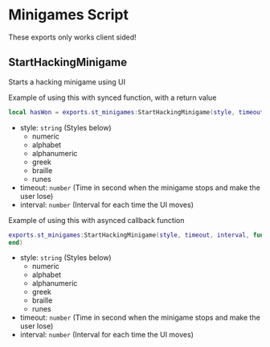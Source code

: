 
# Minigames Script

<ResourceLinks link="https://shop.stausi.com/package/6528185" />

<Callout type="info">
These exports only works client sided!
</Callout>

## StartHackingMinigame

Starts a hacking minigame using UI

Example of using this with synced function, with a return value

```lua
local hasWon = exports.st_minigames:StartHackingMinigame(style, timeout, interval)
```

- style: `string` (Styles below)
    - numeric
    - alphabet
    - alphanumeric
    - greek
    - braille
    - runes
- timeout: `number` (Time in second when the minigame stops and make the user lose)
- interval: `number` (Interval for each time the UI moves)

Example of using this with asynced callback function

```lua
exports.st_minigames:StartHackingMinigame(style, timeout, interval, function(hasWon)
end)
```

- style: `string` (Styles below)
    - numeric
    - alphabet
    - alphanumeric
    - greek
    - braille
    - runes
- timeout: `number` (Time in second when the minigame stops and make the user lose)
- interval: `number` (Interval for each time the UI moves)
